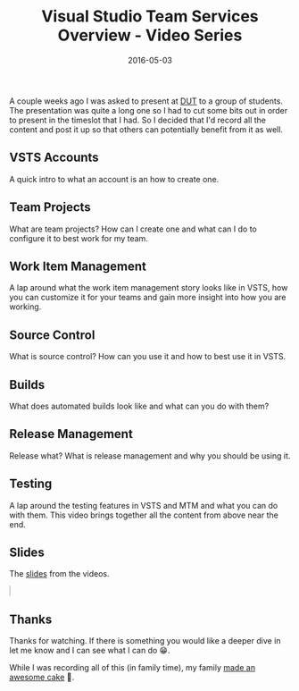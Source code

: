 ﻿---
title: 'Visual Studio Team Services Overview - Video Series'
date: 2016-05-03
tags: ['Azure', 'Source Control', 'VSTS / TFS', 'Work Item Management', 'Release Management', 'Automated Builds', 'Load Testing', 'Test Manager']
draft: false
summary: 'A couple weeks ago I was asked to present at DUT to a group of students. The presentation was quite a long one so I had to cut some bits out in order to present in the timeslot that I had. So I decided that I''d record all the content and post it up so that others can potentially benefit from it as well.'
---


A couple weeks ago I was asked to present at [DUT](http://www.dut.ac.za/) to a group of students. The presentation was quite a long one so I had to cut some bits out in order to present in the timeslot that I had. So I decided that I'd record all the content and post it up so that others can potentially benefit from it as well.

## VSTS Accounts

A quick intro to what an account is an how to create one.

<YouTubeEmbed src="https://www.youtube.com/embed/Y7NQSB99DJ8" width="560" height="315"  />

## Team Projects

What are team projects? How can I create one and what can I do to configure it to best work for my team.

<YouTubeEmbed src="https://www.youtube.com/embed/X3mdR3_7LWU" width="560" height="315"  />

## Work Item Management

A lap around what the work item management story looks like in VSTS, how you can customize it for your teams and gain more insight into how you are working.

<YouTubeEmbed src="https://www.youtube.com/embed/001qlWzVlsY" width="560" height="315"  />

## Source Control

What is source control? How can you use it and how to best use it in VSTS.

<YouTubeEmbed src="https://www.youtube.com/embed/XTP7oBsRSaw" width="560" height="315"  />

## Builds

What does automated builds look like and what can you do with them?

<YouTubeEmbed src="https://www.youtube.com/embed/EKFxljEDrQU" width="560" height="315"  />

## Release Management

Release what? What is release management and why you should be using it.

<YouTubeEmbed src="https://www.youtube.com/embed/L9UexoSi7U8" width="560" height="315"  />

## Testing

A lap around the testing features in VSTS and MTM and what you can do with them. This video brings together all the content from above near the end.

<YouTubeEmbed src="https://www.youtube.com/embed/PRqb1DIspPo" width="560" height="315"  />

## Slides

The [slides](http://www.slideshare.net/BinaryDigit0110/visual-studio-team-services-overview) from the videos.

<YouTubeEmbed style="margin-bottom: 5px; max-width: 100%; border: #ccc 1px solid;" src="//www.slideshare.net/slideshow/embed_code/key/2vWRtvxZ3k0hIa" width="960" height="540" frameborder="0" marginwidth="0" marginheight="0" scrolling="no" allowfullscreen="allowfullscreen"> </YouTubeEmbed>

## Thanks

Thanks for watching. If there is something you would like a deeper dive in let me know and I can see what I can do 😁.

While I was recording all of this (in family time), my family [made an awesome cake](https://go.beeming.net/1rr71Mg) 🙂.

